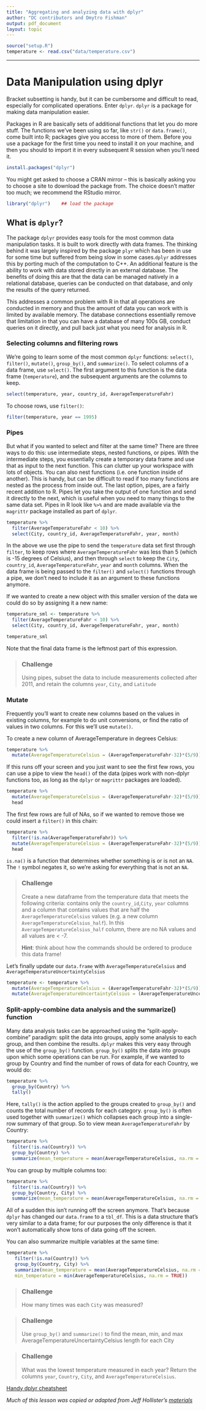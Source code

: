```yaml
---
title: "Aggregating and analyzing data with dplyr"
author: "DC contributors and Dmytro Fishman"
output: pdf_document
layout: topic
---
```


```r
source("setup.R")
temperature <- read.csv("data/temperature.csv")
```

------------

# Data Manipulation using dplyr

Bracket subsetting is handy, but it can be cumbersome and difficult to read,
especially for complicated operations. Enter `dplyr`. `dplyr` is a package for
making data manipulation easier.

Packages in R are basically sets of additional functions that let you do more
stuff. The functions we've been using so far, like `str()` or `data.frame()`,
come built into R; packages give you access to more of them. Before you use a
package for the first time you need to install it on your machine, and then you
should to import it in every subsequent R session when you'll need it.

```r
install.packages("dplyr")
```

You might get asked to choose a CRAN mirror -- this is basically asking you to
choose a site to download the package from. The choice doesn't matter too much;
we recommend the RStudio mirror.

```r
library("dplyr")    ## load the package
```

## What is `dplyr`?

The package `dplyr` provides easy tools for the most common data manipulation
tasks. It is built to work directly with data frames. The thinking behind it was
largely inspired by the package `plyr` which has been in use for some time but
suffered from being slow in some cases.` dplyr` addresses this by porting much
of the computation to C++. An additional feature is the ability to work with
data stored directly in an external database. The benefits of doing this are
that the data can be managed natively in a relational database, queries can be
conducted on that database, and only the results of the query returned.

This addresses a common problem with R in that all operations are conducted in
memory and thus the amount of data you can work with is limited by available
memory. The database connections essentially remove that limitation in that you
can have a database of many 100s GB, conduct queries on it directly, and pull
back just what you need for analysis in R.

### Selecting columns and filtering rows

We're going to learn some of the most common `dplyr` functions: `select()`,
`filter()`, `mutate()`, `group_by()`, and `summarize()`. To select columns of a
data frame, use `select()`. The first argument to this function is the data
frame (`temperature`), and the subsequent arguments are the columns to keep.

```r
select(temperature, year, country_id, AverageTemperatureFahr)
```

To choose rows, use `filter()`:

```r
filter(temperature, year == 1995)
```

### Pipes

But what if you wanted to select and filter at the same time? There are three
ways to do this: use intermediate steps, nested functions, or pipes. With the
intermediate steps, you essentially create a temporary data frame and use that
as input to the next function. This can clutter up your workspace with lots of
objects. You can also nest functions (i.e. one function inside of another).
This is handy, but can be difficult to read if too many functions are nested as
the process from inside out. The last option, pipes, are a fairly recent
addition to R. Pipes let you take the output of one function and send it
directly to the next, which is useful when you need to many things to the same
data set. Pipes in R look like `%>%` and are made available via the `magrittr`
package installed as part of `dplyr`.

```r
temperature %>%
  filter(AverageTemperatureFahr < 10) %>%
  select(City, country_id, AverageTemperatureFahr, year, month)
```

In the above we use the pipe to send the `temperature` data set first through
`filter`, to keep rows where `AverageTemperatureFahr` was less than 5 
(which is -15 degrees of Celsius), and then through `select` to
keep the `City`, `country_id`, `AverageTemperatureFahr`, `year` and `month` 
columns. When the data frame is being passed to the
`filter()` and `select()` functions through a pipe, we don't need to include it
as an argument to these functions anymore.

If we wanted to create a new object with this smaller version of the data we
could do so by assigning it a new name:

```r
temperature_sml <- temperature %>%
  filter(AverageTemperatureFahr < 10) %>%
  select(City, country_id, AverageTemperatureFahr, year, month)

temperature_sml
```

Note that the final data frame is the leftmost part of this expression.

> ### Challenge {.challenge}
>
>  Using pipes, subset the data to include measurements collected after 2011,
>  and retain the columns `year`, `City`, and `Latitude`

<!---
```r
## Answer
temperature %>%
    filter(year > 2011) %>%
    select(year, City, Latitude)
```
--->


### Mutate

Frequently you'll want to create new columns based on the values in existing
columns, for example to do unit conversions, or find the ratio of values in two
columns. For this we'll use `mutate()`.

To create a new column of AverageTemperature in degrees Celsius:

```r
temperature %>%
  mutate(AverageTemperatureCelsius = (AverageTemperatureFahr-32)*(5/9))
```

If this runs off your screen and you just want to see the first few rows, you
can use a pipe to view the `head()` of the data (pipes work with non-dplyr
functions too, as long as the `dplyr` or `magrittr` packages are loaded).

```r
temperature %>%
  mutate(AverageTemperatureCelsius = (AverageTemperatureFahr-32)*(5/9)) %>%
  head
```

The first few rows are full of NAs, so if we wanted to remove those we could
insert a `filter()` in this chain:

```r
temperature %>%
  filter(!is.na(AverageTemperatureFahr)) %>%
  mutate(AverageTemperatureCelsius = (AverageTemperatureFahr-32)*(5/9)) %>%
  head
```

`is.na()` is a function that determines whether something is or is not an `NA`.
The `!` symbol negates it, so we're asking for everything that is not an `NA`.

> ### Challenge {.challenge}
>
>  Create a new dataframe from the temperature data that meets the following
>  criteria: contains only the `country_id`,`City`, `year` columns and a column that contains 
>  values that are half the `AverageTemperatureCelsius` values (e.g. a new column
>  `AverageTemperatureCelsius_half`). In this `AverageTemperatureCelsius_half` column, there are no NA values
>  and all values are < -7.
>
>  **Hint**: think about how the commands should be ordered to produce this data frame!

<!---
```r
## Answer
temperature %>%
    filter(!is.na(AverageTemperatureFahr)) %>%
    mutate(AverageTemperatureCelsius_half = (AverageTemperatureFahr-32)*(5/9)/2) %>%
    filter(AverageTemperatureCelsius_half < -7) %>%
    select(country_id, City, year, AverageTemperatureCelsius_half)
```
--->

Let's finally update our `data.frame` with `AverageTemperatureCelsius` and 
`AverageTemperatureUncertaintyCelsius`

```r
temperature <- temperature %>%
  mutate(AverageTemperatureCelsius = (AverageTemperatureFahr-32)*(5/9)) %>%
  mutate(AverageTemperatureUncertaintyCelsius = (AverageTemperatureUncertaintyFahr-32)*(5/9))
```

### Split-apply-combine data analysis and the summarize() function

Many data analysis tasks can be approached using the "split-apply-combine"
paradigm: split the data into groups, apply some analysis to each group, and
then combine the results. `dplyr` makes this very easy through the use of the
`group_by()` function. `group_by()` splits the data into groups upon which some
operations can be run. For example, if we wanted to group by Country and find the
number of rows of data for each Country, we would do:

```r
temperature %>%
  group_by(Country) %>%
  tally()
```

Here, `tally()` is the action applied to the groups created to `group_by()` and counts the total number of records for each category. `group_by()` is often used together with `summarize()` which collapses each
group into a single-row summary of that group. So to view mean `AverageTemperatureFahr` by Country:

```r
temperature %>%
  filter(!is.na(Country)) %>%
  group_by(Country) %>%
  summarize(mean_temperature = mean(AverageTemperatureCelsius, na.rm = TRUE))
```

You can group by multiple columns too:

```r
temperature %>%
  filter(!is.na(Country)) %>%
  group_by(Country, City) %>%
  summarize(mean_temperature = mean(AverageTemperatureCelsius, na.rm = TRUE))
```

All of a sudden this isn't running off the screen anymore. That's because `dplyr`
has changed our `data.frame` to a `tbl_df`. This is a data structure that's very
similar to a data frame; for our purposes the only difference is that it won't
automatically show tons of data going off the screen.

You can also summarize multiple variables at the same time:

```r
temperature %>%
   filter(!is.na(Country)) %>%
   group_by(Country, City) %>%
   summarize(mean_temperature = mean(AverageTemperatureCelsius, na.rm = TRUE),
   min_temperature = min(AverageTemperatureCelsius, na.rm = TRUE))
```

> ### Challenge {.challenge}
>
> How many times was each `City` was measured?

<!---
```r
## Answer
temperature %>%
    group_by(City) %>%
    tally
```
--->

> ### Challenge {.challenge}
>
> Use `group_by()` and `summarize()` to find the mean, min, and max AverageTemperatureUncertaintyCelsius
> length for each City

<!---
```r
## Answer
#temperature %>%
#    filter(!is.na(AverageTemperatureUncertaintyCelsius)) %>%
#    filter(!is.na(City)) %>%
#    group_by(City) %>%
#    summarize(
#        mean_Uncertainty = mean(AverageTemperatureUncertaintyCelsius),
#        min_Uncertainty = min(AverageTemperatureUncertaintyCelsius),
#        max_Uncertainty = max(AverageTemperatureUncertaintyCelsius)
#    )
```
--->

> ### Challenge {.challenge}
>
> What was the lowest temperature measured in each year? Return the columns `year`,
> `Country`, `City`, and `AverageTemperatureCelsius`.

<!---
## Answer
```r
#temperature %>%
#    filter(!is.na(AverageTemperatureCelsius)) %>%
#    filter(!is.na(Country)) %>%
#    group_by(year) %>%
#    filter(AverageTemperatureCelsius == max(AverageTemperatureCelsius)) %>%
#    select(year, Country, City, month, AverageTemperatureCelsius) %>%
#    arrange(year)
```
--->

[Handy dplyr cheatsheet](http://www.rstudio.com/wp-content/uploads/2015/02/data-wrangling-cheatsheet.pdf)

*Much of this lesson was copied or adapted from Jeff Hollister's [materials](http://usepa.github.io/introR/2015/01/14/03-Clean/)*
